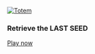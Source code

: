 [![Totem](../../images/totem.png)](https://mellowarpeggiation.itch.io/totem)

### Retrieve the LAST SEED

<a class="btn btn-primary" href="https://mellowarpeggiation.itch.io/totem">Play now</a>
